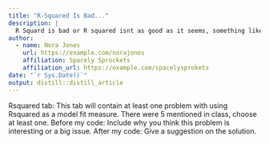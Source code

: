 ```yaml
---
title: "R-Squared Is Bad..."
description: |
  R Squard is bad or R squared isnt as good as it seems, something like that; fix spelling mistake in first squared
author:
  - name: Nora Jones 
    url: https://example.com/norajones
    affiliation: Spacely Sprockets
    affiliation_url: https://example.com/spacelysprokets
date: "`r Sys.Date()`"
output: distill::distill_article
---
```



Rsquared tab: This tab will contain at least one problem with using Rsquared as a model fit measure. There were 5 mentioned in class, choose at least one. Before my code: Include why you think this problem is interesting or a big issue. After my code: Give a suggestion on the solution.




